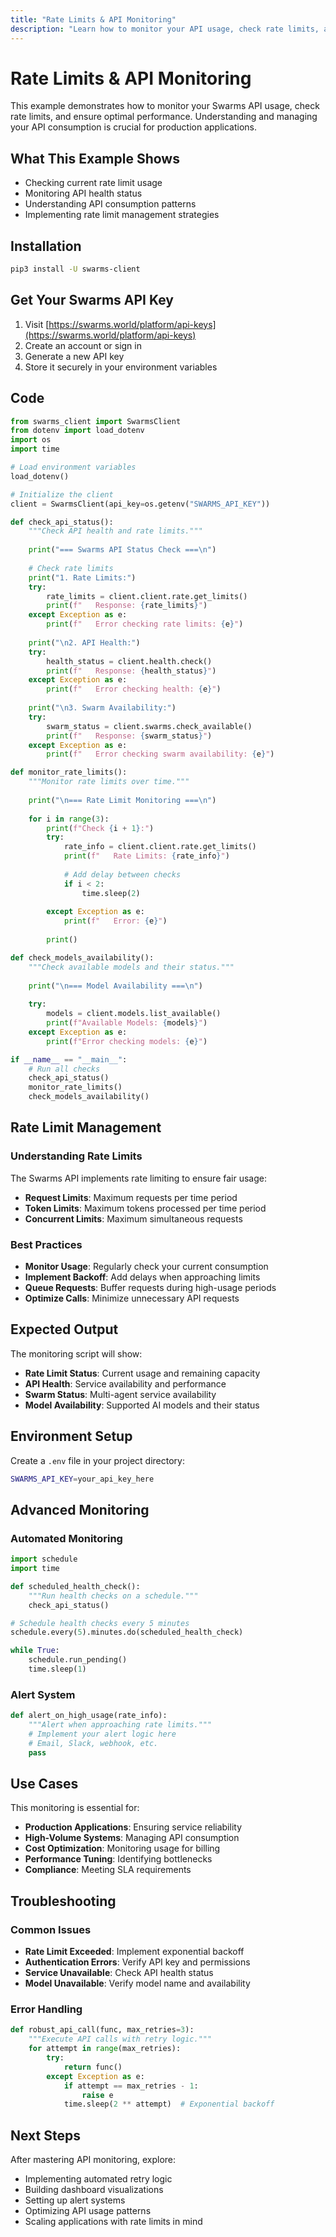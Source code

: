 ```yaml
---
title: "Rate Limits & API Monitoring"
description: "Learn how to monitor your API usage, check rate limits, and ensure optimal performance with the Swarms API."
---
```


# Rate Limits & API Monitoring

This example demonstrates how to monitor your Swarms API usage, check rate limits, and ensure optimal performance. Understanding and managing your API consumption is crucial for production applications.

## What This Example Shows

- Checking current rate limit usage
- Monitoring API health status
- Understanding API consumption patterns
- Implementing rate limit management strategies

## Installation

```bash
pip3 install -U swarms-client
```

## Get Your Swarms API Key

1. Visit [https://swarms.world/platform/api-keys](https://swarms.world/platform/api-keys)
2. Create an account or sign in
3. Generate a new API key
4. Store it securely in your environment variables

## Code

```python
from swarms_client import SwarmsClient
from dotenv import load_dotenv
import os
import time

# Load environment variables
load_dotenv()

# Initialize the client
client = SwarmsClient(api_key=os.getenv("SWARMS_API_KEY"))

def check_api_status():
    """Check API health and rate limits."""
    
    print("=== Swarms API Status Check ===\n")
    
    # Check rate limits
    print("1. Rate Limits:")
    try:
        rate_limits = client.client.rate.get_limits()
        print(f"   Response: {rate_limits}")
    except Exception as e:
        print(f"   Error checking rate limits: {e}")
    
    print("\n2. API Health:")
    try:
        health_status = client.health.check()
        print(f"   Response: {health_status}")
    except Exception as e:
        print(f"   Error checking health: {e}")
    
    print("\n3. Swarm Availability:")
    try:
        swarm_status = client.swarms.check_available()
        print(f"   Response: {swarm_status}")
    except Exception as e:
        print(f"   Error checking swarm availability: {e}")

def monitor_rate_limits():
    """Monitor rate limits over time."""
    
    print("\n=== Rate Limit Monitoring ===\n")
    
    for i in range(3):
        print(f"Check {i + 1}:")
        try:
            rate_info = client.client.rate.get_limits()
            print(f"   Rate Limits: {rate_info}")
            
            # Add delay between checks
            if i < 2:
                time.sleep(2)
                
        except Exception as e:
            print(f"   Error: {e}")
        
        print()

def check_models_availability():
    """Check available models and their status."""
    
    print("\n=== Model Availability ===\n")
    
    try:
        models = client.models.list_available()
        print(f"Available Models: {models}")
    except Exception as e:
        print(f"Error checking models: {e}")

if __name__ == "__main__":
    # Run all checks
    check_api_status()
    monitor_rate_limits()
    check_models_availability()
```

## Rate Limit Management

### Understanding Rate Limits

The Swarms API implements rate limiting to ensure fair usage:
- **Request Limits**: Maximum requests per time period
- **Token Limits**: Maximum tokens processed per time period
- **Concurrent Limits**: Maximum simultaneous requests

### Best Practices

- **Monitor Usage**: Regularly check your current consumption
- **Implement Backoff**: Add delays when approaching limits
- **Queue Requests**: Buffer requests during high-usage periods
- **Optimize Calls**: Minimize unnecessary API requests

## Expected Output

The monitoring script will show:
- **Rate Limit Status**: Current usage and remaining capacity
- **API Health**: Service availability and performance
- **Swarm Status**: Multi-agent service availability
- **Model Availability**: Supported AI models and their status

## Environment Setup

Create a `.env` file in your project directory:

```bash
SWARMS_API_KEY=your_api_key_here
```

## Advanced Monitoring

### Automated Monitoring

```python
import schedule
import time

def scheduled_health_check():
    """Run health checks on a schedule."""
    check_api_status()

# Schedule health checks every 5 minutes
schedule.every(5).minutes.do(scheduled_health_check)

while True:
    schedule.run_pending()
    time.sleep(1)
```

### Alert System

```python
def alert_on_high_usage(rate_info):
    """Alert when approaching rate limits."""
    # Implement your alert logic here
    # Email, Slack, webhook, etc.
    pass
```

## Use Cases

This monitoring is essential for:
- **Production Applications**: Ensuring service reliability
- **High-Volume Systems**: Managing API consumption
- **Cost Optimization**: Monitoring usage for billing
- **Performance Tuning**: Identifying bottlenecks
- **Compliance**: Meeting SLA requirements

## Troubleshooting

### Common Issues

- **Rate Limit Exceeded**: Implement exponential backoff
- **Authentication Errors**: Verify API key and permissions
- **Service Unavailable**: Check API health status
- **Model Unavailable**: Verify model name and availability

### Error Handling

```python
def robust_api_call(func, max_retries=3):
    """Execute API calls with retry logic."""
    for attempt in range(max_retries):
        try:
            return func()
        except Exception as e:
            if attempt == max_retries - 1:
                raise e
            time.sleep(2 ** attempt)  # Exponential backoff
```

## Next Steps

After mastering API monitoring, explore:
- Implementing automated retry logic
- Building dashboard visualizations
- Setting up alert systems
- Optimizing API usage patterns
- Scaling applications with rate limits in mind
